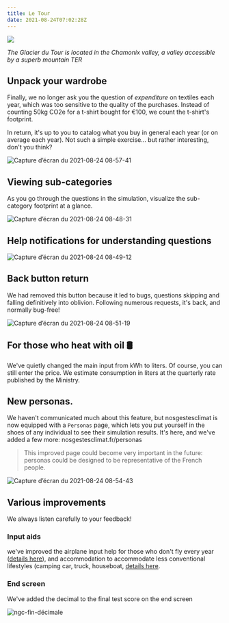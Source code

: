 ```yaml
---
title: Le Tour
date: 2021-08-24T07:02:28Z
---
```


![](https://upload.wikimedia.org/wikipedia/commons/thumb/5/50/Glacier_du_Tour_2021.jpg/270px-Glacier_du_Tour_2021.jpg)

*The Glacier du Tour is located in the Chamonix valley, a valley accessible by a superb mountain TER*


## Unpack your wardrobe

Finally, we no longer ask you the question of *expenditure* on textiles each year, which was too sensitive to the quality of the purchases. Instead of counting 50kg CO2e for a t-shirt bought for €100, we count the t-shirt's footprint.

In return, it's up to you to catalog what you buy in general each year (or on average each year). Not such a simple exercise... but rather interesting, don't you think?

![Capture d’écran du 2021-08-24 08-57-41](https://user-images.githubusercontent.com/1177762/130571129-d0be75f2-989a-4f84-858d-0c8ce803e561.png)


## Viewing sub-categories

As you go through the questions in the simulation, visualize the sub-category footprint at a glance.

![Capture d’écran du 2021-08-24 08-48-31](https://user-images.githubusercontent.com/1177762/130569828-bee5d46a-0709-4e8a-ab6b-f94f54bbdf0d.png)

## Help notifications for understanding questions

![Capture d’écran du 2021-08-24 08-49-12](https://user-images.githubusercontent.com/1177762/130569970-663eb9ac-4647-4943-b4de-befb12bcb7e2.png)

## Back button return

We had removed this button because it led to bugs, questions skipping and falling definitively into oblivion. Following numerous requests, it's back, and normally bug-free!

![Capture d’écran du 2021-08-24 08-51-19](https://user-images.githubusercontent.com/1177762/130570246-0bebdfc3-4fae-40c8-9011-6999713fdcf9.png)

## For those who heat with oil 🛢️

We've quietly changed the main input from kWh to liters. 
Of course, you can still enter the price. We estimate consumption in liters at the quarterly rate published by the Ministry.

## New personas.

We haven't communicated much about this feature, but nosgestesclimat is now equipped with a `Personas` page, which lets you put yourself in the shoes of any individual to see their simulation results. It's here, and we've added a few more: nosgestesclimat.fr/personas

> This improved page could become very important in the future: personas could be designed to be representative of the French people.

![Capture d’écran du 2021-08-24 08-54-43](https://user-images.githubusercontent.com/1177762/130570763-0101210c-3f08-49af-b376-572b649ad5d4.png)

## Various improvements

We always listen carefully to your feedback! 

### Input aids

we've improved the airplane input help for those who don't fly every year ([details here](
https://github.com/datagir/nosgestesclimat/commit/e3d74925b8ff31d6cf40531e6a07a1f97c9f1237)), and accommodation to accommodate less conventional lifestyles (camping car, truck, houseboat, <a href="https://github.com/datagir/nosgestesclimat/commit/e900598708402620bc3664500db4c1d111f24515">details here</a>.

### End screen

We've added the decimal to the final test score on the end screen

![ngc-fin-décimale](https://user-images.githubusercontent.com/1177762/130571538-ff8753ce-78c6-4d64-a63c-9128c015545e.gif)



